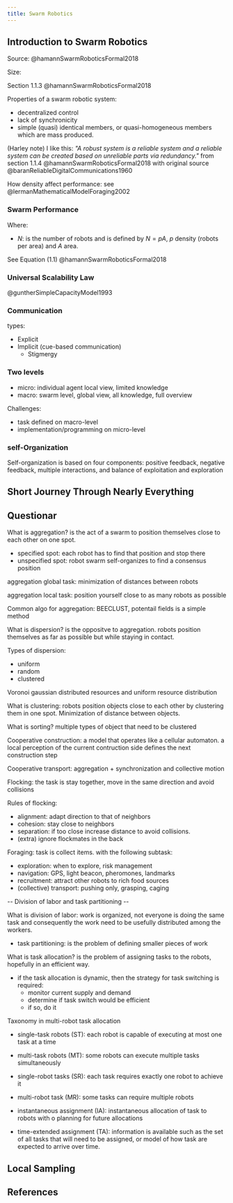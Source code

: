 ```yaml
---
title: Swarm Robotics
---
```


## Introduction to Swarm Robotics

<Definition
    term="Swarm Robotics"
    definition="Swarm robotics is the study of how to make robots collaborate to collectively solve a task, that would otherwise be impossible to solve by a single individual of these robots."
/>

Source: @hamannSwarmRoboticsFormal2018

Size:

<Equation
    formula="10^{2} < \textrm{N} \ll 10^{23} "
    description="Plausible range for a swarm system."
/>

<Definition
    term="Swarm Robotics"
    definition="Is the study of how a large number of 'relatively simple' physically embodied agents can be designed such that a desited collective behavior emerges."
/>

Section 1.1.3 @hamannSwarmRoboticsFormal2018

Properties of a swarm robotic system:
- decentralized control
- lack of synchronicity
- simple (quasi) identical members, or quasi-homogeneous members which are mass produced.

(Harley note) I like this: *"A robust system is a reliable system and a reliable system can be created based on unreliable parts via redundancy."* from section 1.1.4 @hamannSwarmRoboticsFormal2018 with original source @baranReliableDigitalCommunications1960

How density affect performance: see @lermanMathematicalModelForaging2002

### Swarm Performance

<Equation
    formula="\Pi(N) = \frac{N}{e^{N}}"
    description="Swarm performance"
/>

Where:
- $N$: is the number of robots and is defined by $N=pA$, $p$ density (robots per area) and $A$ area.

See Equation (1.1) @hamannSwarmRoboticsFormal2018

### Universal Scalability Law

@guntherSimpleCapacityModel1993

### Communication

types:
- Explicit
- Implicit (cue-based communication)
    - Stigmergy

### Two levels

- micro: individual agent local view, limited knowledge
- macro: swarm level, global view, all knowledge, full overview

Challenges:
- task defined on macro-level
- implementation/programming on micro-level

### self-Organization

Self-organization is based on four components: positive feedback, negative feedback, multiple interactions, and balance of exploitation and exploration

## Short Journey Through Nearly Everything



## Questionar

What is aggregation? is the act of a swarm to position themselves close to each other on one spot.
- specified spot: each robot has to find that position and stop there
- unspecified spot: robot swarm self-organizes to find a consensus position

aggregation global task: minimization of distances between robots

aggregation local task: position yourself close to as many robots as possible

Common algo for aggregation: BEECLUST, potentail fields is a simple method

What is dispersion? is the oppositve to aggregation. robots position themselves as far as possible but while staying in contact.

Types of dispersion:
- uniform
- random
- clustered

Voronoi gaussian distributed resources and uniform resource distribution

What is clustering: robots position objects close to each other by clustering them in one spot. Minimization of distance between objects.

What is sorting? multiple types of object that need to be clustered

Cooperative construction: a model that operates like a cellular automaton. a local perception of the current contruction side defines the next construction step

Cooperative transport: aggregation + synchronization and collective motion

Flocking: the task is stay together, move in the same direction and avoid collisions

Rules of flocking:
- alignment: adapt direction to that of neighbors
- cohesion: stay close to neighbors
- separation: if too close increase distance to avoid collisions.
- (extra) ignore flockmates in the back

Foraging: task is collect items. with the following subtask:
- exploration: when to explore, risk management
- navigation: GPS, light beacon, pheromones, landmarks
- recruitment: attract other robots to rich food sources
- (collective) transport: pushing only, grasping, caging

-- Division of labor and task partitioning --

What is division of labor: work is organized, not everyone is doing the same task and consequently the work need to be usefully distributed among the workers.
- task partitioning: is the problem of defining smaller pieces of work

What is task allocation? is the problem of assigning tasks to the robots, hopefully in an efficient way.
- if the task allocation is dynamic, then the strategy for task switching is required:
    - monitor current supply and demand
    - determine if task switch would be efficient
    - if so, do it


Taxonomy in multi-robot task allocation

- single-task robots (ST): each robot is capable of executing at most one task at a time
- multi-task robots (MT): some robots can execute multiple tasks simultaneously

- single-robot tasks (SR): each task requires exactly one robot to achieve it
- multi-robot task (MR): some tasks can require multiple robots

- instantaneous assignment (IA): instantaneous allocation of task to robots with o planning for future allocations
- time-extended assignment (TA): information is available such as the set of all tasks that will need to be assigned, or model of how task are expected to arrive over time.

## Local Sampling


## References
